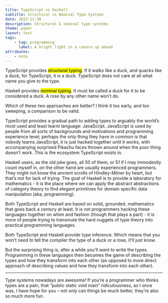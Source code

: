 ```yaml
---
title: TypeScript vs Haskell
subtitle: Structural vs Nominal Type Systems
date: 2023-11-30
description: Structural & nominal type systems
theme: paper
layout: text
tags:
    - tag: programming
      label: A bright light in a cavern up ahead
attributes:
    - note
---
```


TypeScript provides <mark>structural typing</mark>. If it walks like a duck, and
quacks like a duck, for TypeScript, it is a duck. TypeScript does not care at
all what name you give to the type.

Haskell provides <mark>nominal typing</mark>. It must be called a duck for it to
be considered a duck. A rose by any other name won’t do.

Which of these two approaches are better? I think it too early, and too
sweeping, a comparison to be valid.

TypeScript provides a gradual path to adding types to arguably the world’s most
used and least learnt language: JavaScript. JavaScript is used by people from
all sorts of backgrounds and motivations and programming experience level;
perhaps the only thing they have in common is that nobody learns JavaScript, it
is just hacked together until it works, with accompanying surprised Pikachu
faces thrown around when the poor thing doesn’t work. This is the ecosystem
TypeScript exists in.

Haskell users, as the old joke goes, all 50 of them, or 51 if I may immodestly
count myself in, on the other hand are usually experienced programmers. They
might not know the ancient scrolls of Hindley-Milner by heart, but that’s not
for lack of trying. The goal of Haskell is to provide a laboratory for
mathematics - it is the place where we can apply the abstract abstractions of
category theory to find elegant primitives for domain specific data manipulation
(aka, programming).

Both TypeScript and Haskell are based on solid, grounded, mathematics that goes
back a century at least. It is not programmers hacking these languages together
on whim and fashion (though that plays a part) - it is more of people trying to
transmute the hard nuggets of type theory into practical programming languages.

Both TypeScript and Haskell provide type inference. Which means that you won’t
_need to_ tell the compiler the type of a duck or a rose, it’ll just know.

But the surprising thing is, after a while you’ll _want to_ write the types.
Programming in these languages then becomes the game of describing the types and
how they transform into each other (as opposed to more direct approach of
describing values and how they transform into each other).

---

Type systems nowadays are awesome! If you’re a programmer who thinks types are a
pain, that “public static void main” ridiculousness, as I once was, I have hope
for you – not only can things be much better, they’re also so much more fun.
